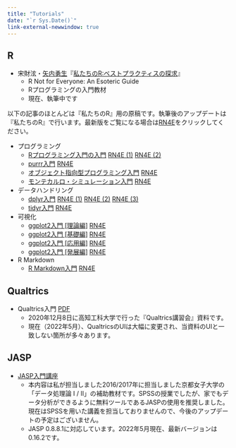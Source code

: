 ```yaml
---
title: "Tutorials"
date: "`r Sys.Date()`"
link-external-newwindow: true
---
```


## R

* 宋財泫・[矢内勇生](https://yukiyanai.github.io/)『[私たちのR:ベストプラクティスの探求](https://www.jaysong.net/RBook/)』
   * R Not for Everyone: An Esoteric Guide
   * Rプログラミングの入門教材
   * 現在、執筆中です

以下の記事のほとんどは『私たちのR』用の原稿です。執筆後のアップデートは『私たちのR』で行います。最新版をご覧になる場合は<span class="jay_btn">[RN4E](https://www.jaysong.net/RBook/)</span>をクリックしてください。

* プログラミング
   * [Rプログラミング入門の入門](R/rprogramming.qmd) <span class="jay_btn">[RN4E (1)](https://www.jaysong.net/RBook/programming.html) [RN4E (2)](https://www.jaysong.net/RBook/functions.html)</span>
   * [purrr入門](R/purrr_intro.qmd) <span class="jay_btn">[RN4E](https://www.jaysong.net/RBook/iteration.html)</span>
   * [オブジェクト指向型プログラミング入門](R/opp_intro.qmd) <span class="jay_btn">[RN4E](https://www.jaysong.net/RBook/oop.html) </span>
   * [モンテカルロ・シミュレーション入門](R/montecarlo_intro.qmd) <span class="jay_btn">[RN4E](https://www.jaysong.net/RBook/monte.html)</span>
* データハンドリング
   * [dplyr入門](R/dplyr_intro.qmd) <span class="jay_btn">[RN4E (1)](https://www.jaysong.net/RBook/datahandling1.html) [RN4E (2)](https://www.jaysong.net/RBook/datahandling2.html) [RN4E (3)](https://www.jaysong.net/RBook/datahandling3.html)</span>
   * [tidyr入門](R/tidyr_intro.qmd) <span class="jay_btn">[RN4E](https://www.jaysong.net/RBook/tidydata.html)</span>
* 可視化
   * [ggplot2入門 [理論編]](R/ggplot_intro1.qmd) <span class="jay_btn">[RN4E](https://www.jaysong.net/RBook/visualization1.html)</span>
   * [ggplot2入門 [基礎編]](R/ggplot_intro2.qmd) <span class="jay_btn">[RN4E](https://www.jaysong.net/RBook/visualization2.html)</span>
   * [ggplot2入門 [応用編]](R/ggplot_intro3.qmd) <span class="jay_btn">[RN4E](https://www.jaysong.net/RBook/visualization3.html)</span>
   * [ggplot2入門 [発展編]](R/ggplot_intro4.qmd) <span class="jay_btn">[RN4E](https://www.jaysong.net/RBook/visualization4.html)</span>
* R Markdown
   * [R Markdown入門](R/rmarkdown_intro.qmd) <span class="jay_btn">[RN4E](https://www.jaysong.net/RBook/rmarkdown.html)</span>

## Qualtrics

* Qualtrics入門 <span class="jay_btn">[PDF](Qualtrics/Introduction_to_Qualtrics.pdf)</span>
   * 2020年12月8日に高知工科大学で行った『Qualtrics講習会』資料です。
   * 現在（2022年5月）、QualtricsのUIは大幅に変更され、当資料のUIと一致しない箇所が多々あります。

## JASP

* [JASP入門講座](JASP/index.qmd)
   * 本内容は私が担当しました2016/2017年に担当しました京都女子大学の「データ処理論 I / II」の補助教材です。SPSSの授業でしたが、家でもデータ分析ができるように無料ツールであるJASPの使用を推奨しました。現在はSPSSを用いた講義を担当しておりませんので、今後のアップデートの予定はございません。
   * JASP 0.8.8.1に対応しています。2022年5月現在、最新バージョンは0.16.2です。

